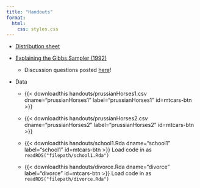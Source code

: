 ```yaml
---
title: "Handouts"
format: 
  html:
    css: styles.css
---
```


-   [Distribution sheet](handouts/distribution_sheet.pdf)

-   [Explaining the Gibbs Sampler (1992)](handouts/ExpGibbs_TAS1992.pdf)

    -   Discussion questions posted [here](handouts/gibbs_reading_guide.pdf)!

-   Data

    -   

        {{< downloadthis handouts/prussianHorses1.csv dname="prussianHorses1" label="prussianHorses1" id=mtcars-btn >}}

    -   

        {{< downloadthis handouts/prussianHorses2.csv dname="prussianHorses2" label="prussianHorses2" id=mtcars-btn >}}

    -   {{< downloadthis handouts/school1.Rda dname="school1" label="school1" id=mtcars-btn >}} Load code in as `readRDS("filepath/school1.Rda")`

    -   {{< downloadthis handouts/divorce.Rda dname="divorce" label="divorce" id=mtcars-btn >}} Load code in as `readRDS("filepath/divorce.Rda")`
